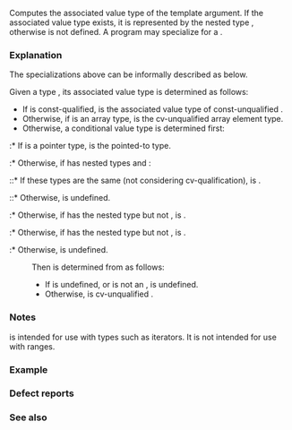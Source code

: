 {{cpp/title|indirectly_readable_traits}}
{{cpp/iterator/navbar}}
{{dcl begin}}
{{dcl header|iterator}}
{{dcl|num=1|since=c++20|
template&lt; class I &gt;
struct indirectly_readable_traits {};
}}
{{dcl|num=2|since=c++20|
template&lt; class T &gt;
struct indirectly_readable_traits&lt;T*&gt; :
    /* cond-value-type */&lt;T&gt; {};
}}
{{dcl|num=3|since=c++20|1=
template&lt; class I &gt;
    requires std::is_array_v&lt;I&gt;
struct indirectly_readable_traits&lt;I&gt;;
{ using value_type = std::remove_cv_t&lt;std::remove_extent_t&lt;I&gt;&gt;; }
}}
{{dcl|num=4|since=c++20|
template&lt; class T &gt;
struct indirectly_readable_traits&lt;const T&gt; :
    indirectly_readable_traits&lt;T&gt; {};
}}
{{dcl|num=5|since=c++20|
template&lt; /* has-member-value-type */ T &gt;
struct indirectly_readable_traits&lt;T&gt; :
    /* cond-value-type */&lt;typename T::value_type&gt; {};
}}
{{dcl|num=6|since=c++20|
template&lt; /* has-member-element-type */ T &gt;
struct indirectly_readable_traits&lt;T&gt; :
    /* cond-value-type */&lt;typename T::element_type&gt; {};

}}
{{dcl|num=7|since=c++20|
template&lt; /* has-member-value-type */ T &gt;
    requires /* has-member-element-type */&lt;T&gt;
struct indirectly_readable_traits&lt;T&gt; {};

}}
{{dcl|num=8|since=c++20|
template&lt; /* has-member-value-type */ T &gt;
    requires /* has-member-element-type */&lt;T&gt; &amp;&amp;
             std::same_as&lt;std::remove_cv_t&lt;typename T::element_type&gt;,
                          std::remove_cv_t&lt;typename T::value_type&gt;&gt;
struct indirectly_readable_traits&lt;T&gt; :
    /* cond-value-type */&lt;typename T::value_type&gt; {};
}}
{{dcl h|Helper classes and concepts}}
{{dcl|num=1|notes={{mark expos}}|
template&lt; class &gt;
struct /* cond-value-type */ {};
}}
{{dcl|num=2|notes={{mark expos}}|1=
template&lt; class T &gt;
    requires std::is_object_v&lt;T&gt;
struct /* cond-value-type */ &lt;T&gt;
{ using value_type = std::remove_cv_t&lt;T&gt;; };
}}
{{dcl|num=3|notes={{mark expos}}|1=
template&lt; class T &gt;
concept /* has-member-value-type */ =
    requires { typename T::value_type; };
}}
{{dcl|num=4|notes={{mark expos}}|1=
template&lt; class T &gt;
concept /* has-member-element-type */ =
    requires { typename T::element_type; };
}}
{{dcl end}}

Computes the associated value type of the template argument. If the associated value type exists, it is represented by the nested type {{tt|value_type}}, otherwise {{tt|value_type}} is not defined. A program may specialize {{tt|indirectly_readable_traits}} for a {{lsd|cpp/language/type#Program-defined type}}.

===Explanation===
The specializations above can be informally described as below.

Given a type {{tt|T}}, its associated value type {{tt|V}} is determined as follows:
* If {{tt|T}} is const-qualified, {{tt|V}} is the associated value type of const-unqualified {{tt|T}}.
* Otherwise, if {{tt|T}} is an array type, {{tt|V}} is the cv-unqualified array element type.
* Otherwise, a conditional value type {{tt|C}} is determined first:
:* If {{tt|T}} is a pointer type, {{tt|C}} is the pointed-to type.
:* Otherwise, if {{tt|T}} has nested types {{tt|value_type}} and {{tt|element_type}}:
::* If these types are the same (not considering cv-qualification), {{tt|C}} is {{tt|typename T::value_type}}.
::* Otherwise, {{tt|C}} is undefined.
:* Otherwise, if {{tt|T}} has the nested type {{tt|value_type}} but not {{tt|element_type}}, {{tt|C}} is {{tt|typename T::value_type}}.
:* Otherwise, if {{tt|T}} has the nested type {{tt|element_type}} but not {{tt|value_type}}, {{tt|C}} is {{tt|typename T::element_type}}.
:* Otherwise, {{tt|C}} is undefined.
: Then {{tt|V}} is determined from {{tt|C}} as follows:
:* If {{tt|C}} is undefined, or {{tt|C}} is not an {{lsd|cpp/language/type#Object type}}, {{tt|V}} is undefined.
:* Otherwise, {{tt|V}} is cv-unqualified {{tt|C}}.

===Notes===
{{tt|value_type}} is intended for use with {{lconcept|indirectly_readable}} types such as iterators. It is not intended for use with ranges.

===Example===
{{example}}

===Defect reports===
{{dr list begin}}
{{dr list item|wg=lwg|dr=3446|std=C++20|before=specializations {{v|5,6}} were ambiguous for types having&lt;br&gt;both {{tt|value_type}} and {{tt|element_type}} nested types|after=added specialization {{v|8}}}}
{{dr list item|wg=lwg|dr=3541|std=C++20|before=LWG 3446 introduced hard error for ambiguous cases&lt;br&gt;that {{tt|value_type}} and {{tt|element_type}} are different|after=added specialization {{v|7}}}}
{{dr list end}}

===See also===
{{dsc begin}}
{{dsc inc|cpp/iterator/dsc indirectly_readable}}
{{dsc inc|cpp/iterator/dsc iter_t}}
{{dsc inc|cpp/iterator/dsc iterator_traits}}
{{dsc end}}

{{langlinks|de|es|ja|ru|zh}}